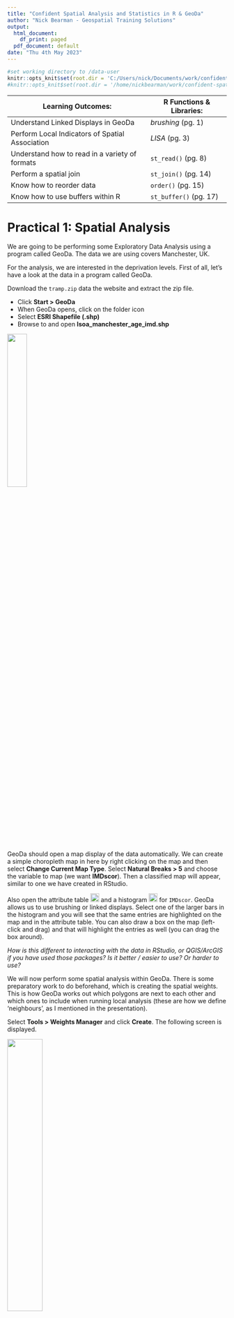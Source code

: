 ```yaml
---
title: "Confident Spatial Analysis and Statistics in R & GeoDa"
author: "Nick Bearman - Geospatial Training Solutions"
output:
  html_document:
    df_print: paged
  pdf_document: default
date: "Thu 4th May 2023"
---
```


```r
#set working directory to /data-user
knitr::opts_knit$set(root.dir = 'C:/Users/nick/Documents/work/confident-spatial-analysis/data-user')
#knitr::opts_knit$set(root.dir = '/home/nickbearman/work/confident-spatial-analysis/data-user')
```

Learning Outcomes: | R Functions & Libraries:  
-------- | --------  
Understand Linked Displays in GeoDa  |  *brushing* (pg. 1)  
Perform Local Indicators of Spatial Association | *LISA* (pg. 3)   
Understand how to read in a variety of formats | `st_read()` (pg. 8)  
Perform a spatial join | `st_join()` (pg. 14)
Know how to reorder data | `order()` (pg. 15) 
Know how to use buffers within R  | `st_buffer()` (pg. 17)   
<!-- Understand creating and using functions within R | `function ()` (pg. 13)  -->  
<!-- Tables have a max line length, if it is too long, the table gets shrunk -->


# Practical 1: Spatial Analysis

We are going to be performing some Exploratory Data Analysis using a program called GeoDa. The data we are using covers Manchester, UK. 

For the analysis, we are interested in the deprivation levels. First of all, let's have a look at the data in a program called GeoDa.

Download the `tramp.zip` data the website and extract the zip file. 

- Click **Start > GeoDa** 
- When GeoDa opens, click on the folder icon 
- Select **ESRI Shapefile (.shp)** 
- Browse to and open **lsoa_manchester_age_imd.shp** 

![](images/geoda-file-open-shape-file.png){ height=30% }



GeoDa should open a map display of the data automatically. We can create a simple choropleth map in here by right clicking on the map and then select **Change Current Map Type**. Select **Natural Breaks > 5** and choose the variable to map (we want **IMDscor**). Then a classified map will appear, similar to one we have created in RStudio. 

Also open the attribute table ![Attribute Table](images/attribute-table.png){ height=20 } and a histogram ![Histogram](images/histogram.png){ height=20 } for `IMDscor`. GeoDa allows us to use brushing or linked displays. Select one of the larger bars in the histogram and you will see that the same entries are highlighted on the map and in the attribute table. You can also draw a box on the map (left-click and drag) and that will highlight the entries as well (you can drag the box around). 

*How is this different to interacting with the data in RStudio, or QGIS/ArcGIS if you have used those packages? Is it better / easier to use? Or harder to use?*

We will now perform some spatial analysis within GeoDa. There is some preparatory work to do beforehand, which is creating the spatial weights. This is how GeoDa works out which polygons are next to each other and which ones to include when running local analysis (these are how we define 'neighbours', as I mentioned in the presentation).

Select **Tools > Weights Manager** and click **Create**.  The following screen is displayed. 

![](images/weights.png){ height=40% }

- Select **Add ID Variable...** and accept the default name.  
- You now need to choose the neighbourhood weight method.  Select **Queen Contiguity** and click **Create**.  
- The neighbourhood weight matrix is saved in a file.  A suggested name is given.  This is the LSOA shape file name with a suffix of .gal.  Select **Save** and after a few seconds you should see a message **Weights file `lsoa_manchester_age_imd.gal` created successfully**.  
- Click **OK** on this window and **Close** on the Weights File Creation window. The Weights Manager window should show the details of the neighbours you have just selected. 

Click ![](images/histogram-button.png){ height=20 } and you can see how many neighbours each polygon has. In my data, five is the most common number of neighbours. Close this and open the **Connectivity Map**, which shows the neighbours for each polygon. Close this and the Weights Manager when you are happy with it. 

## Moran's I

We can now start to explore the spatial patterns of the model we want to develop.  Click on the **Space** item on the GeoDa menu.  First we are going to look at the global indicator of spatial autocorrelation.  Select the first menu item **Univariate Moran's I**.  A list of variables is displayed.  Choose the `IMDscor` variable.  Select the weights file we created earlier. 

![](images/morans-i.png){ height=40% }

A new window opens with a scatter plot of the IMDscor variable and the lagged IMDscor variable.  The lagged IMDscor variable is the value of the IMD Score for the selected neighbourhood and its neighbours as defined when we set the spatial weights.  The scatter-plot suggests a positive correlation between the variables.  This means that there is a weak positive spatial autocorrelation. It has a value of 0.253 confirming this positive spatial autocorrelation. We will now look at the local indicators of spatial association.  

## Local Indicators of Spatial Association (LISA)

- Select **Space > Univariate Local Moran's I**. 
- Select the `IMDscor` variable from the list displayed and select the weights file used earlier (it should be selected automatically). 
- A screen with three check boxes is shown.  Check all three and click **OK**.  A number of windows are produced. 
- The scatter plot is the same as we produced in the previous section. The two maps shown below are produced.  You will probably need to expand them to full screen to see the legends and patterns displayed. 

![](images/lisa.png){ height=35% }

The first map shows the extent to which neighbouring areas are clustered:  
  
- red areas are neighbourhoods with a high proportion of deprived areas surrounded by similar neighbourhoods 
- darker blue areas are neighbourhoods with a low proportion of deprived areas surrounded by similar neighbourhoods 
- lighter blue areas are neighbourhoods with a low proportion of deprived areas surrounded by neighbourhoods with a high proportion of deprived areas 
- pink areas are neighbourhoods with a high proportion of deprived areas surrounded by neighbourhoods with a low proportion of deprived areas 
- white areas are neighbourhoods where the surrounding neighbourhoods do not generate a statistically significant relationship. 

The second map shows the level of statistical significance.  The values are 0.05, 0.01 and 0.001.

We can see that areas of high and low deprivation cluster together.

Now that we have the clustering output, we can save these to the shapefile and then load them into R to map or to do other analysis. *Moving data from one GIS application to another is something that happens regularly with many of the projects I am working on!* 

Right click on the map and choose **Save Results**. Tick all three boxes (to save all of the results). This will create a new variable in the shapefile for each of the results we are saving. It should look like this:

![](images/save-lisa.png){ height=20% }

Open the attribute table within GeoDa ![](images/attribute-table.png){ height=20 } and you can see the three new variables on the right hand side of the table. Click the Save button ![](images/save.png){ height=20 } to save the updated shapefile. 

## LISA in R (optional exercise)

There is a library for R, that allows us to do many of the GeoDa analyses inside R. It is called `rgeoda` and more details are at: 
https://geodacenter.github.io/rgeoda/. There is also a very good tutorial at https://geodacenter.github.io/rgeoda/articles/rgeoda_tutorial.html which I'd recommend if you are interested in more details. 

To mirror the LISA analysis we did in GeoDa, load the libraries. Remember to install the `rgeoda` package if you need to: 

```r
library(rgeoda)
library(sf)
library(tmap)
```

Load the `lsoa_manchester_age_imd.shp` file from the `trams.zip` file:


```r
#read in shapefile
manchester_lsoa <- st_read("lsoa_manchester_age_imd.shp")
```

Calculate the spatial weights: We are using Queen weights by default, but there are also many other options. 

```r
# Calculate Spatial Weights
queen_w <- queen_weights(manchester_lsoa)
summary(queen_w)
```

If we want to, we can integrate the neighbours of a specific polygon:


```r
# To access the details of the weights: e.g. list the neighbours of a specified observation:
nbrs <- get_neighbors(queen_w, idx = 1)
cat("\nNeighbors of the 1-st observation are:", nbrs)
```

We can also perform our LISA calculation. We need to extract the column we want to use (`IMDscor`) and then use that with the existing weights variable:

```r
# Calculating Local Indicators of Spatial Association–LISA
# Local Moran

manchester_IMD <- manchester_lsoa["IMDscor"]
lisa <- local_moran(queen_w, manchester_IMD)
```

This `lisa` object contains all of the results, and we can access them using a number of commands:

```r
#Get the values of the local Moran's I
lms <- lisa_values(gda_lisa = lisa)
```

```r
lms
```

I think these are the input values for creating a Moran's I graph like we did in GeoDa, but I don't think we can currently do this using the `rgeoda` library. Let me know if you discover a way of doing this! I have asked the [GeoDa Team](https://github.com/GeoDaCenter/rgeoda/issues/41) but not yet received an answer. See *Moran's I in R* for an example of this using the `sp` library. 

```r
#get the pseudo-p values of significance of local Moran computation, the green significance map
pvals <- lisa_pvalues(lisa)
```

```r
pvals
```

```r
#get the cluster indicators of local Moran computation, the blue-red map values
cats <- lisa_clusters(lisa, cutoff = 0.05)
```

```r
cats
```

These are stored as values of `1` to `5`, accessible through:

```r
lbls <- lisa_labels(lisa)
lbls
```
*Formally, there are also values `6 Undefined` and `7 Isolated` although they are rarely used, and not present in our data for Greater Manchester.* 

We can also then map our data:

```r
#join labels on to the data
  manchester_lsoa$lisaCats <- cats
  head(manchester_lsoa)

# access colours and labels
  lisa_colors <- lisa_colors(lisa)
  lisa_labels <- lisa_labels(lisa)

#draw map
  tm_shape(manchester_lsoa) + 
    tm_polygons("lisaCats", palette = lisa_colors[1:5], labels = lisa_labels[1:5])
```

We have restricted the colours and labels to the first five (`[1:5]`) because we do not need numbers `6` and `7` for this data. 

For more information on the mapping, see https://geodacenter.github.io/rgeoda/articles/rgeoda_tutorial.html#exploratory-spatial-data-analysis. 

\newpage

# Practical 2: Spatial Decision Making

We are going to be looking at a range of data for the tram system in Greater Manchester using spatial joins and spatial overlays RStudio. 

Now is a good time to remind you about using scripts (i.e. make sure you use one!). It's also a good idea to use the project facility within RStudio. To do this, open RStudio, click **File > New Project...**. Then click **New Directory > Empty Project**, select a folder (e.g. Documents) and then type a new folder name where the project will be saved. Finally click **Create Project**. This will be your working directory. Projects allow RStudio to keep related files (e.g. scripts) together. 

### Plotting maps using `sf`

First, we are going to plot our data. This is a quick recap from previous work, but it is worth doing. Let's load the libraries we need. 

```r
library(sf)
library(tmap)
```

We are also going to be using data from `tram.zip`. Download and extract the data into your working directory. 

Next, read in some data and plot the data.

```r
#read in data
  manchester_lsoa <- st_read("lsoa_manchester_age_imd.shp")
  
```

```r
#plot data
  qtm(manchester_lsoa)
```

Also, checkout what attributes we have in the data:

```r
  head(manchester_lsoa)
```

We have a selection of different columns here. Of particular note are the `IMDscor`, `IMDrank` and `IMD decl` columns - containing IMD data (score, rank and decile). We also have the total number of people in each LSOA (`AllUslR`) and the population in a range of age groups. The age data we have used before - see [Introduction to Spatial Data & Using R as a GIS](https://github.com/nickbearman/intro-r-spatial-analysis) course for details.  

The IMD data is new. This is the Index of Multiple Deprivation, and consists of a measure of deprivation for each LSOA. <!-- More details on IMD --> 

*There are 3 measures in this data - the IMD score, rank and decile. We will primarily be using the score, where the area with the highest score is the most deprived (with a rank of 1 and in the first decile).*

We can map this data by adapting our mapping code:

```r
tm_shape(manchester_lsoa) +
  tm_polygons("IMDscor", title = "IMD Score", palette = "Blues", style = "jenks") +
  tm_layout(legend.title.size = 0.8)
```

Now we have a map of IMD by LSOA in Greater Manchester. 


## Public Transport Services

Public transport has an important role to play in tackling deprivation. We can use RStudio to see where the trams in Manchester run and how they relate to deprived areas. 
We have a selection of tram data available in the `tram.zip` file we downloaded earlier. 
  
Load the tram line data:
  
```r
# read in tramlines
  tramlines <- st_read("Metrolink_Lines_Functional.shp")
```

We also need the tram stations, which are only available as a CSV file with Eastings and Northings:

```r
#read in CSV with tram station locations
  stations_CSV <- read.csv("TfGMMetroRailStops.csv", header = TRUE)
```

It should look like this:

```r
head(stations_CSV)
```

This data file actually contains both Railway stations and Tram stations. For this work, we only need the tram station data, so let's create a subset. Have a look at the data:

```r
View(stations_CSV)
```

`View()` is a handy function that allows us to view the data in a scrollable window. Very useful for data exploration. Note that there is a column called `NETTYP` which has two values - `M` for Metrolink station and `R` for railway station. 

We can use the `which()` function to select out which rows are metrolink stations:

```r
which(stations_CSV$NETTYP == "M")
```

However this just gives us a list of numbers - in fact, the index numbers. If we run `stations_CSV[92,]`, it will show us just row 92, a Metrolink station called `Abraham Moss`. 

We can use this to do a subset of the data - select out these ones, and save them as a new variable:

```r
#subset out Metrolink stations
metrolink_stations_CSV <- stations_CSV[which(stations_CSV$NETTYP == "M"),]
head(metrolink_stations_CSV)
```

We now need to convert this to a `sf` layer, like we did with the crime data in the Introduction course. 

From `head(metrolink_stations_CSV)`, we can see that the data consists of a number of columns, each with a heading. Two of these are called **GMGRFE** and **GMGRFN**. These are the columns that give the coordinates (Eastings, column ending in `E` and Northings, column ending in `N`) in the British National Grid Coordinate Reference System of each station. 

There are also other columns, with various information. At the moment, the data is just in a data frame object - not any kind of spatial object. The numbers in the columns are just numbers. R doesn't know they are coordinates (and therefore spatial data) until we explicitly tell it.

To turn it into a spatial layer, enter the following:

```r
#make as a sf layer
tram_stations <- st_as_sf(metrolink_stations_CSV, coords = c('GMGRFE', 'GMGRFN'), crs = 27700)
```

This function `st_as_sf() is a generic function allowing us to create `sf` objects. In this case it takes the `metrolink_stations_CSV` variable, extracts the coodinates `coords = c('GMGRFE', 'GMGRFN')` and sets the CRS to British National Grid ` crs = 27700`. 

Try `head(tram_stations)` to see the attribute table, similar to earlier. 

We can also plot the data, on top of the Greater Manchester LSOAs. 

```r
#plot just tram stations
tm_shape(tram_stations) +
  tm_dots(tram_stations, size = 0.1, shape = 19, col = "darkred") 
#plot tram stations and tram lines, for context
tm_shape(tram_stations) +
  tm_dots(tram_stations, size = 0.1, shape = 19, col = "darkred") +
tm_shape(tramlines) +
  tm_lines(col = "black")
#plot tram stations and LSOAs
tm_shape(tram_stations) +
  tm_dots(tram_stations, size = 0.1, shape = 19, col = "darkred") + 
  tm_shape(manchester_lsoa) +
  tm_borders()

```

## IMD of Tram Station Catchment Areas

Now we know where the tram stations are, and we can overlay that with the LSOA data as we showed in the previous map. 

<!-- === -->

We can see what the deprivation level is at each tram station, using a point in polygon analysis. The points are the tram stations and the polygons are the LSOAs. 

```r
#spatial join
stations_in_LSOA <- st_join(tram_stations, manchester_lsoa)

#view the data
View(stations_in_LSOA)
```

At the moment, we have just picked one tram stations for each LSOA. Most LSOAs only have one tram station in them, so this isn't a problem. 

However some LSOAs will have more than one tram station in them. We can see this by counting how many tram stations are in each LSOA: 

*We will need to use the `dplyr` library for this - make sure you install it if you haven't got it already*

```r
#count stations in LSOA
library(dplyr)
stations_in_LSOA_count <- count(as_tibble(stations_in_LSOA), NAME)
```

The easiest way to view this is to open it in a `View()` tab:

```r
View(stations_in_LSOA_count)
```

We can then also sort the columns - click on the arrows (IMG) by the **n** column. You can see several LSOAs have more than one tram station within them, e.g. Manchester 054C. 

If you look for Manchester 054C in the `stations_in_LSOA` variable - again, easiest in a `View()` tab and reorder the data - then you can see the LSOA Manchester 054C is listed three times, against each tram station it is in: **Exchange Square, Market Street and Victoria**. 

This is not a specific problem with our analysis - so we are fine to carry on - but we will come back to this later on. 


## Showing Most and Least Deprived Stations

So how do we show the stations with the most and least deprived catchment areas on the map? When reordering bits in the `View()` tab is useful for exploring, this isn't saved. We can use a different function to do this. 

There is an `order()` function in R that allows us to reorder data. This is particularly useful if we want to display the 10 most and 10 least deprived stations! This code below creates a new variable with the data in a different order.

```r
stations_in_LSOA <- stations_in_LSOA[order(stations_in_LSOA$IMDscor, decreasing = TRUE), ]
```

We can then plot the top and bottom 10 stations. Note that there are 99 stations in our data frame, so `[1:10,]` gives us the top ten (most deprived) and `[89:99,]` will give us the bottom ten (least deprived):

```r
#plot stations
tm_shape(stations_in_LSOA) +
  tm_dots(stations_in_LSOA, size = 0.1, shape = 19, col = "darkred") 

#show top / bottom stations
tm_shape(stations_in_LSOA) +
  tm_dots(size = 0.1, shape = 19, col = "darkred") +
  tm_shape(stations_in_LSOA[1:10,]) +
  tm_dots(size = 0.1, shape = 19, col = "red") +
  tm_shape(stations_in_LSOA[89:99,]) +
  tm_dots(size = 0.1, shape = 19, col = "blue") 
```
  
So, which tram stop is the most deprived? and which is the least deprived?
  
```r
#most deprived
stations_in_LSOA[1,]
#least deprived
stations_in_LSOA[99,]
```

<!-- DROPPED STILL SP
## Creating a Function (optional exercise)

The code for doing a spatial join can easily be turned into a function within R. A function allows us to repeat a section of code with different data, without having to type out all of the lines again. This also hides some of the complexity from the user. For example, if we wanted to do a spatial join between railway stations and LSOAs, we could just substitute railway stations for trams. A function we have written ourselves works exactly the same way as many other functions we have used (`read.csv()`, `readOGR()`, etc.). Running a `SpatialJoin()` function we have written would look a bit like this:

```r
tram_stations_joined <- SpatialJoin(tram_stations, manchester_lsoa)
```

Where `tram_stations` and `manchester_lsoa` are the parameters, `SpatialJoin` the function name and `tram_stations_joined` the output. Currently, if you ran the line above, R would give an error message, as it doesn't know what that function is. To create the function (and it will appear in the environment list on the right) run this code:

```r
#function to join points with the attribute data of the polygons they overlay
SpatialJoin <- function(pts, polys) {
  #error checking
    if (!inherits(polys, "SpatialPolygonsDataFrame")) 
        stop("MUST BE SP SpatialPolygonsDataFrame OBJECT")
    if ((inherits(pts, "SpatialPointsDataFrame") | inherits(pts, "SpatialPoints")) == FALSE) 
        stop("Must be sp SpatialPointsDataFrame object")
  #extract points in overlay
    z <- pts[!is.na(over(pts, geometry(polys))),]
  #join attribute data  
    z@data <- data.frame(z@data, na.omit(over(pts,polys)) )
  #update projection
    z@proj4string <- pts@proj4string
  #return z
    z
}     
```

In a function it is common to use generic terms to refer to the inputs and outputs (e.g. pts, polys, z), because the function doesn't know (or care) whether we are dealing with tram stations or railway stations - it just cares that it is a point (or polygon) layer. 

This is where error checking comes in, which is what takes up the first half of the function. These check whether the poly variable is a polygon and the pts variable a points layer. If they are not, it will stop running and generate an error message. Try creating the function and running it. 

We can then repeat the process of working out which train station is the most and least deprived. The train stations for Manchester are included in the tram.zip file as `rail-stations.geojson` (originally from https://data.gov.uk/dataset/metrolink-and-rail-stations). Try writing the code to read the data in, join it, reorder it and display it on the map. 


-->
 <!-- === -->
 
## Tram Stop Buffers

Currently we have been looking at just the LSOA each tram stop is within. However if we overlay each tram stop (as a point) we can see that assuming that people come from the LSOA it is in might not be a good idea. 

<!-- add example --> 

we could look at the LSOAs that are within a set distance (for example a 15 minute walk) of each tram stop. Why do you think we might we want to do this?

<!-- Some LSOAs are quite small, and people from nearby LSOAs might use that tram stop as well. -->

To look at the LSOAs within a set distance, we can use a tool called a buffer. This creates a circle at a set distance around a point. So how big a buffer should we create? How far are people likely to walk to get to their nearest tram stop? Let's say people will talk for 10 min. At a speed of 3 mph, this is equal to about 1.2km. We can use the `st_buffer` function to generate a buffer of 1.2km (1200 m). 

```r
#plot the tram stations
  qtm(tram_stations)
#calculate the buffer (distance is 1200 meters)
  tram_stations_1200_buffer <- st_buffer(tram_stations, 1200)
#plot the buffer
  qtm(tram_stations_1200_buffer)
```

We now have the buffers (the circles) for each tram station. 

```r
# overlay one tram stop and the LSOAs
#plot the buffer, lsoas and tram stations
  tm_shape(tram_stations_1200_buffer[4,]) +
    tm_polygons() +
  tm_shape(manchester_lsoa) +
    tm_polygons(alpha=0.1) +
  tm_shape(tram_stations[4,]) +
    tm_dots()
```

See how our 1.2km buffer around a tram station covers a number of different LSOAs. Additionally some LSOAs are completely covered, and some are only partially covered. 

There are a number of different ways we can look at how the buffers and LSOAs relate to one another. We are going to look at a quite simple approach - convert the LSOAs to points and for each buffer use a point in polygon analysis to take the average deprivation level of the LSOAs (points) within the buffer. 

**There are a number of limitations with this method and this is something to think about as you work through this process: how could you do the analysis differently in the future?**

First, we need to convert the LSOA polygons into points. Fortunately, there is a function (`st_centroid()`) which will do this for us. This calculates the centre point (centroid) for each LSOA. The function creates a `sf` data frame.

```r
#convert polygons to points  
  manchester_lsoa_points <- st_centroid(manchester_lsoa) 
#plot points
  qtm(manchester_lsoa_points)
#plot points and LSOA
  tm_shape(manchester_lsoa) +
  tm_borders(col = "red") +
  tm_shape(manchester_lsoa_points) +
  tm_dots(manchester_lsoa_points, size = 0.1, shape = 19, col = "darkred") 
```

We also still have the IMD data in the variable:

```r
View(manchester_lsoa_points)
```

Now we have the train stations buffers as polygons and the LSOAs as points (as shown in the plot above). We can do the overlay manually by plotting the different data sets on top of one another. 

```r
#map of one station buffer with LSOA points in it
tm_shape(tram_stations_1200_buffer[1,]) +
  tm_borders(col = "red") +
tm_shape(tram_stations[1,]) +
  tm_dots(size = 0.5) +
tm_shape(manchester_lsoa_points) +
  tm_dots(manchester_lsoa_points, size = 0.1, shape = 19, col = "darkred") +
tm_shape(manchester_lsoa) +
  tm_polygons(alpha=0.1)
```

However, to link the two we need to do a spatial join. This is similar to what we did earlier. 

```r
#st_join is a left join
#join each station to the LSOAs within the buffer
  tram_stations_IMD <- st_join(tram_stations_1200_buffer, manchester_lsoa_points)
  View(tram_stations_IMD)
```

Each station (`tram_stations_1200_buffer`) is listed multiple times - one for each LSOA (`manchester_lsoa_points`) which falls within the buffer. We can group this:

```r
#group by Station, take average IMDscore. 
  station_LSOA_IMD <- tram_stations_IMD %>% group_by(RSTNAM) %>% summarise(mean(IMDscor)) 
#view the average IMD score for each station
View(station_LSOA_IMD)
qtm(station_LSOA_IMD)
```

The `%>%` command (known as a pipe) is a piece of code from the tidyverse. It allows you to pass the output from one function in to another function. This is sometimes known as chaining commands together. Here, we take `tram_stations_IMD`, pass it to `group_by(RSTNAM)` and then pass on to `summarise(mean(IMDscor))`. 

Now we have each station buffer listed once, with the average IMD score (`mean(IMDscore)`). Currently they are still the buffers, which won't make sense to map, so we can convert them back to points (centroids):

```r
#still buffers (of each station), so convert to points (centroids)
station_LSOA_IMD_pt <- st_centroid(station_LSOA_IMD)
qtm(station_LSOA_IMD_pt)
```

Now we can map them:

```r
tm_shape(tram_stations_1200_buffer) +
  tm_borders(col = "red") +
  tm_shape(station_LSOA_IMD_pt) +
  tm_dots(station_LSOA_IMD_pt, size = 0.1, shape = 19, col = "darkred")
```

We can then reorder them, and map them according to the IMD:

```r
#reorder, most deprived at the top
station_LSOA_IMD_pt_ordered <- station_LSOA_IMD_pt[order(station_LSOA_IMD_pt$`mean(IMDscor)`, 
            decreasing = TRUE), ]

head(station_LSOA_IMD_pt_ordered)

#plot map of average IMD score by station (top 10 in Red, bottom 10 in Blue)
tm_shape(station_LSOA_IMD_pt_ordered) +
  tm_dots(station_LSOA_IMD_pt_ordered, size = 0.1, shape = 19, col = "darkred") +
  tm_shape(station_LSOA_IMD_pt_ordered[1:10,]) +
  tm_dots(station_LSOA_IMD_pt_ordered[1:10,], size = 0.1, shape = 19, col = "red") +
  tm_shape(station_LSOA_IMD_pt_ordered[89:99,]) +
  tm_dots(station_LSOA_IMD_pt_ordered[89:99,], size = 0.1, shape = 19, col = "blue") 
```


We now have the average deprivation for each tram stop. **How is this different to our previous measure?** 

<!-- show side by side: 

tm_shape(stations_in_LSOA) +
  tm_dots(size = 0.1, shape = 19, col = "darkred") +
  tm_shape(stations_in_LSOA[1:10,]) +
  tm_dots(size = 0.1, shape = 19, col = "red") +
  tm_shape(stations_in_LSOA[89:99,]) +
  tm_dots(size = 0.1, shape = 19, col = "blue") 

tm_shape(station_LSOA_IMD_pt_ordered) +
  tm_dots(station_LSOA_IMD_pt_ordered, size = 0.1, shape = 19, col = "darkred") +
  tm_shape(station_LSOA_IMD_pt_ordered[1:10,]) +
  tm_dots(station_LSOA_IMD_pt_ordered[1:10,], size = 0.1, shape = 19, col = "red") +
  tm_shape(station_LSOA_IMD_pt_ordered[89:99,]) +
  tm_dots(station_LSOA_IMD_pt_ordered[89:99,], size = 0.1, shape = 19, col = "blue") 

-->
  
- Discuss your results with a neighbour. How could the deprivation be calculated differently? 
- Try running the analysis with a different buffer. How easy is this within R to change the buffer to 1km (1000m) compared to another GIS? 


## Future Tram Expansion (optional exercise)

We can extend this principle to look at groups of tram stops (either using just the stop location, or the buffer approach. For example, let's say there are some prospective new tram routes which could be built (see `future_tramlines.geojson` and `future_tramstops.shp`).

Load the `future_tramlines.geojson`, which is available as a GeoJSON file. This is a different type of file to a shape file and is an XML based format (open it in Notepad if you are interested in how it is structured). `st_read()` can read all sorts of file formats, so we can adapt the code easily.   
  
```r
#read in tramline data
  future_tramlines <- st_read(dsn = "future_tramlines.geojson")
```

When combined with the `future_tramstops.shp` file, we can see we have three different areas for expansion: Stockport Extension, Airport western loop and Port Salford. 

```r
# read in data
  future_tramstops <- st_read("future_tramstops.shp")
# plot data
tm_shape(future_tramlines) +
  tm_lines() +
tm_shape(future_tramstops) +
  tm_dots(size = 0.1)
```


There is only funding to build one route, and we need to chose which one to build. For this exercise we are going to say that the route that gives access to the most deprived area(s) will be our recommended route (obviously there are many other factors that could be involved!). 

**Analyse the prospective new routes to see which reaches the areas with highest deprivation levels.**


## Polygon Polygon Overlay (optional exercise)

When we looked at which LSOAs were in the catchment area, we converted the polygons to points, and then either the LSOA was in the catchment area, or was not in the catchment area. However some LSOAs were only partially in the catchment area. Could we include this in our analysis somehow? 

One potential way is to use a weighted area calculation. This involves calculating the area of the LSOA that is inside the buffer (e.g. 68%) then incorporate this into the overall average using a weighted approach (e.g. 68% of the IMD score for that LSOA).

*This is a very common approached used with population, e.g. if 68% of the LSOA area is within the buffer zone, then it makes sense to assume 68% of the population could make use of the tram station.*

We can extend this to IMD score, with the assumption if 68% of one deprived area is within the tram station catchment area, but 100% of a different area is within the catchment area of a different tram station, it is more important to prioritise the deprived area with 100% coverage than the one with 68% coverage. Therefore a 100% weight is given to one, and only a 68% weight is given to another. 

- How about doing a polygon polygon overlay? How easy is this in R compared to another GIS? *See http://gis.stackexchange.com/questions/140504/extracting-intersection-areas-in-r for some interesting suggestions, particularly using sf at the bottom of the post. The answers are provided in `st_intersection_code.R` if you want to have a look. Try working out the code yourself first though!*

-----

  
This practical was written using R 4.2.0 (2022-04-22) and RStudio 2022.02.3 by Dr. Nick Bearman (nick@geospatialtrainingsolutions.co.uk). It has also been tested in R 4.2.0 (2022-04-22) and RStudio 2022.02.3 (RStudio Cloud).

This work (Confident Spatial Analysis and Statistics in R & GeoDa) is licensed under the Creative Commons Attribution-NonCommercial-ShareAlike 4.0 International License. To view a copy of this license, visit http://creativecommons.org/licenses/by-nc-sa/4.0/. <img style="height:22px!important;margin-left:3px;vertical-align:text-bottom;" src="https://mirrors.creativecommons.org/presskit/icons/cc.svg?ref=chooser-v1"><img style="height:22px!important;margin-left:3px;vertical-align:text-bottom;" src="https://mirrors.creativecommons.org/presskit/icons/by.svg?ref=chooser-v1"><img style="height:22px!important;margin-left:3px;vertical-align:text-bottom;" src="https://mirrors.creativecommons.org/presskit/icons/nc.svg?ref=chooser-v1"><img style="height:22px!important;margin-left:3px;vertical-align:text-bottom;" src="https://mirrors.creativecommons.org/presskit/icons/sa.svg?ref=chooser-v1">

The latest version of the PDF is available from https://github.com/nickbearman/confident-spatial-analysis. This is v6.0 and this was created on `r format(Sys.time(), '%d %B %Y')`.


